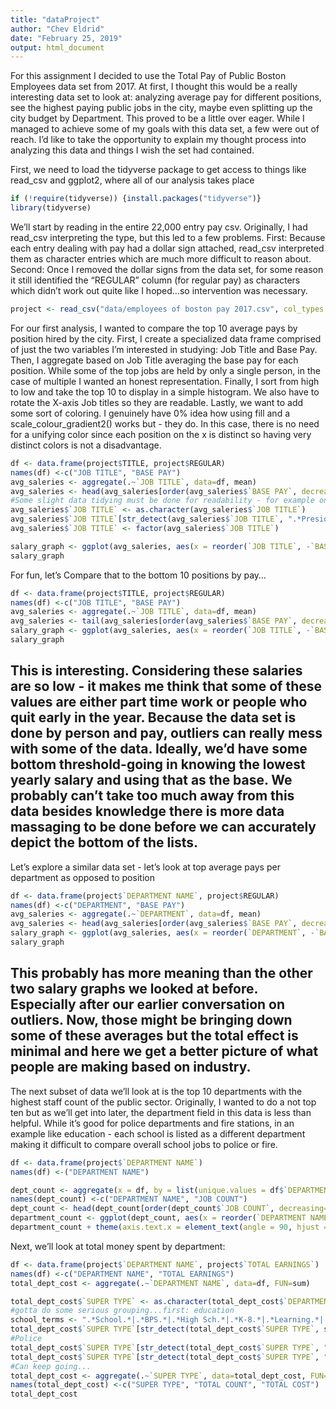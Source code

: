 ```yaml
---
title: "dataProject"
author: "Chev Eldrid"
date: "February 25, 2019"
output: html_document
---
```

For this assignment I decided to use the Total Pay of Public Boston Employees data set from 2017. At first, I thought this would be a really interesting data set to look at: analyzing average pay for different positions, see the highest paying public jobs in the city, maybe even splitting up the city budget by Department. This proved to be a little over eager. While I managed to achieve some of my goals with this data set, a few were out of reach. I'd like to take the opportunity to explain my thought process into analyzing this data and things I wish the set had contained.

First, we need to load the tidyverse package to get access to things like read_csv and ggplot2, where all of our analysis takes place
```r
if (!require(tidyverse)) {install.packages("tidyverse")}
library(tidyverse)
```

We'll start by reading in the entire 22,000 entry pay csv. Originally, I had read_csv interpreting the type, but this led to a few problems. First: Because each entry dealing with pay had a dollar sign attached, read_csv interpreted them as character entries which are much more difficult to reason about. Second: Once I removed the dollar signs from the data set, for some reason it still identified the "REGULAR" column (for regular pay) as characters which didn't work out quite like I hoped...so intervention was necessary.
```r
project <- read_csv("data/employees of boston pay 2017.csv", col_types = "cccnnnnnnnnn")
```

For our first analysis, I wanted to compare the top 10 average pays by position hired by the city. First, I create a specialized data frame comprised of just the two variables I'm interested in studying: Job Title and Base Pay. 
Then, I aggregate based on Job Title averaging the base pay for each position. While some of the top jobs are held by only a single person, in the case of multiple I wanted an honest representation.
Finally, I sort from high to low and take the top 10 to display in a simple histogram. We also have to rotate the X-axis Job titles so they are readable. Lastly, we want to add some sort of coloring. I genuinely have 0% idea how using fill and a scale_colour_gradient2() works but - they do. In this case, there is no need for a unifying color since each position on the x is distinct so having very distinct colors is not a disadvantage. 

```r
df <- data.frame(project$TITLE, project$REGULAR)
names(df) <-c("JOB TITLE", "BASE PAY")
avg_saleries <- aggregate(.~`JOB TITLE`, data=df, mean)
avg_saleries <- head(avg_saleries[order(avg_saleries$`BASE PAY`, decreasing=TRUE), ], n=10)
#Some slight data tidying must be done for readability - for example one of the top jobs, President, is specifically president of bpl but that's not mentioned in the job title so we need to add it
avg_saleries$`JOB TITLE` <- as.character(avg_saleries$`JOB TITLE`)
avg_saleries$`JOB TITLE`[str_detect(avg_saleries$`JOB TITLE`, ".*President.*")] <- "BPL President"
avg_saleries$`JOB TITLE` <- factor(avg_saleries$`JOB TITLE`)

salary_graph <- ggplot(avg_saleries, aes(x = reorder(`JOB TITLE`, -`BASE PAY`), y = `BASE PAY`, fill=`JOB TITLE`)) + geom_col() + scale_colour_gradient2() + theme(axis.text.x = element_text(angle = 90, hjust = 1), legend.position = "none") + ggtitle("Top 10 Salaries of City Employees") + xlab("Position Name") + ylab("Base Salary")
salary_graph

```
For fun, let's Compare that to the bottom 10 positions by pay...
```r
df <- data.frame(project$TITLE, project$REGULAR)
names(df) <-c("JOB TITLE", "BASE PAY")
avg_saleries <- aggregate(.~`JOB TITLE`, data=df, mean)
avg_saleries <- tail(avg_saleries[order(avg_saleries$`BASE PAY`, decreasing=TRUE), ], n=10)
salary_graph <- ggplot(avg_saleries, aes(x = reorder(`JOB TITLE`, -`BASE PAY`), y = `BASE PAY`, fill=`JOB TITLE`)) + geom_col() + scale_colour_gradient2() + theme(axis.text.x = element_text(angle = 90, hjust = 1), legend.position = "none") + ggtitle("Bottom 10 Salaries of City Employees") + xlab("Position Name") + ylab("Base Salary")
salary_graph

```
This is interesting. Considering these salaries are so low - it makes me think that some of these values are either part time work or people who quit early in the year. Because the data set is done by person and pay, outliers can really mess with some of the data. Ideally, we'd have some bottom threshold-going in knowing the lowest yearly salary and using that as the base. We probably can't take too much away from this data besides knowledge there is more data massaging to be done before we can accurately depict the bottom of the lists.
----
Let's explore a similar data set - let's look at top average pays per department as opposed to position
```r
df <- data.frame(project$`DEPARTMENT NAME`, project$REGULAR)
names(df) <-c("DEPARTMENT", "BASE PAY")
avg_saleries <- aggregate(.~`DEPARTMENT`, data=df, mean)
avg_saleries <- head(avg_saleries[order(avg_saleries$`BASE PAY`, decreasing=TRUE), ], n=10)
salary_graph <- ggplot(avg_saleries, aes(x = reorder(`DEPARTMENT`, -`BASE PAY`), y = `BASE PAY`, fill=`DEPARTMENT`)) + geom_col() + scale_colour_gradient2() + theme(axis.text.x = element_text(angle = 90, hjust = 1), legend.position = "none") + ggtitle("Top 10 Average Salaries of City Departments") + xlab("Department") + ylab("Average Base Salary")
salary_graph

```
This probably has more meaning than the other two salary graphs we looked at before. Especially after our earlier conversation on outliers. Now, those might be bringing down some of these averages but the total effect is minimal and here we get a better picture of what people are making based on industry.
---

The next subset of data we'll look at is the top 10 departments with the highest staff count of the public sector. Originally, I wanted to do a not top ten but as we'll get into later, the department field in this data is less than helpful. While it's good for police departments and fire stations, in an example like education - each school is listed as a different department making it difficult to compare overall school jobs to police or fire. 
```r
df <- data.frame(project$`DEPARTMENT NAME`)
names(df) <-("DEPARTMENT NAME")

dept_count <- aggregate(x = df, by = list(unique.values = df$`DEPARTMENT NAME`), FUN = length)
names(dept_count) <-c("DEPARTMENT NAME", "JOB COUNT")
dept_count <- head(dept_count[order(dept_count$`JOB COUNT`, decreasing=TRUE), ], n=10)
department_count <- ggplot(dept_count, aes(x = reorder(`DEPARTMENT NAME`, -`JOB COUNT`), y=`JOB COUNT`, fill=`JOB COUNT`)) + geom_col() + scale_color_gradient2(low = "red", mid = "white", high = "blue", midpoint = median(dept_count$`JOB COUNT`))
department_count + theme(axis.text.x = element_text(angle = 90, hjust = 1)) + ggtitle("Top 10 City Departments by Employee Count") + xlab("Department") + ylab("Total Number of Employees")


```

Next, we'll look at total money spent by department:
```r
df <- data.frame(project$`DEPARTMENT NAME`, project$`TOTAL EARNINGS`)
names(df) <-c("DEPARTMENT NAME", "TOTAL EARNINGS")
total_dept_cost <- aggregate(.~`DEPARTMENT NAME`, data=df, FUN=sum)

total_dept_cost$`SUPER TYPE` <- as.character(total_dept_cost$`DEPARTMENT NAME`)
#gotta do some serious grouping...first: education
school_terms <- ".*School.*|.*BPS.*|.*High Sch.*|.*K-8.*|.*Learning.*|.*Middle.*|.*High.*|.*Elementary.*|.*Academy.*"
total_dept_cost$`SUPER TYPE`[str_detect(total_dept_cost$`SUPER TYPE`, school_terms)] <- "Education"
#Police
total_dept_cost$`SUPER TYPE`[str_detect(total_dept_cost$`SUPER TYPE`, ".*Police.*")] <- "Police"
total_dept_cost$`SUPER TYPE`[str_detect(total_dept_cost$`SUPER TYPE`, ".*Fire*")] <- "Fire"
#Can keep going...
total_dept_cost <- aggregate(.~`SUPER TYPE`, data=total_dept_cost, FUN=sum)
names(total_dept_cost) <-c("SUPER TYPE", "TOTAL COUNT", "TOTAL COST")
total_dept_cost


```